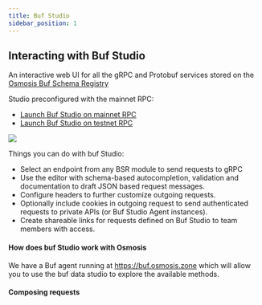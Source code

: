 ```yaml
---
title: Buf Studio
sidebar_position: 1
---
```


## Interacting with Buf Studio
An interactive web UI for all the gRPC and Protobuf services stored on the [Osmosis Buf Schema Registry](https://buf.build/osmosis-labs/osmosis)

Studio preconfigured with the mainnet RPC:
- [Launch Buf Studio on mainnet RPC](https://studio.buf.build/osmosis-labs/osmosis/osmosis.epochs.v1beta1.Query/EpochInfos?target=http%3A%2F%2Fgrpc.osmosis.zone%3A9090&selectedProtocol=grpc&agentUrl=https%3A%2F%2Fbuf.osmosis.zone&share=AQQA%2B%2F86Ant9)
- [Launch Buf Studio on testnet RPC](https://studio.buf.build/osmosis-labs/osmosis/osmosis.epochs.v1beta1.Query/EpochInfos?target=http%3A%2F%2Fgrpc.dev-osmosis.zone%3A443&selectedProtocol=grpc&agentUrl=https%3A%2F%2Fbuf.osmosis.zone&share=AQQA%2B%2F86Ant9)


![](../../assets/buf.png)

Things you can do with buf Studio: 
- Select an endpoint from any BSR module to send requests to  gRPC
- Use the editor with schema-based autocompletion, validation and documentation to draft JSON based request messages.
- Configure headers to further customize outgoing requests.
- Optionally include cookies in outgoing request to send authenticated requests to private APIs (or Buf Studio Agent instances).
- Create shareable links for requests defined on Buf Studio to team members with access.

#### How does buf Studio work with Osmosis 

We have a Buf agent running at https://buf.osmosis.zone which will allow you to use the buf data studio to explore the available methods. 


#### Composing requests


